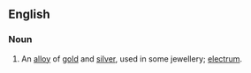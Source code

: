 ==English==

===Noun===
{{en-noun|-}}

# An [[alloy]] of [[gold]] and [[silver]], used in some jewellery; [[electrum]].